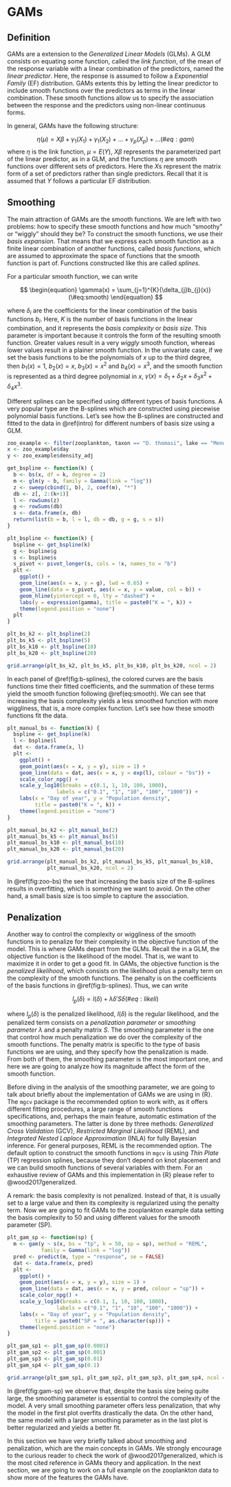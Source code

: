 # GAMs {#gams}

## Definition {#def}

GAMs are a extension to the _Generalized Linear Models_ (GLMs). A GLM consists on equating some function, called the _link function_, of the mean of the response variable with a linear combination of the predictors, named the _linear predictor_. Here, the response is assumed to follow a _Exponential Family_ (EF) distribution. GAMs extents this by letting the linear predictor to include smooth functions over the predictors as terms in the linear combination. These smooth functions allow us to specify the association between the response and the predictors using non-linear continuous forms. 

In general, GAMs have the following structure:

$$
\eta\left(\mu\right) = X\beta + \gamma_{1}(X_{1}) + \gamma_{1}(X_{2}) + \ldots + \gamma_{p}(X_{p}) + \ldots
(\#eq:gam)
$$
where $\eta$ is the link function, $\mu = E(Y)$, $X\beta$ represents the parameterized part of the linear predictor, as in a GLM, and the functions $\eta$ are smooth functions over different sets of predictors. Here the $X$s represent the matrix form of a set of predictors rather than single predictors. Recall that it is assumed that $Y$ follows a  particular EF distribution.

## Smoothing {#smooth}

The main attraction of GAMs are the smooth functions. We are left with two problems: how to specify these smooth functions and how much "smoothy" or "wiggly" should they be? To construct the smooth functions, we use their _basis expansion_. That means that we express each smooth function as a finite linear combination of another functions, called _basis functions_, which are assumed to approximate the space of functions that the smooth function is part of. Functions constructed like this are called _splines_. 

For a particular smooth function, we can write

$$
\begin{equation}
\gamma(x) = \sum_{j=1}^{K}{\delta_{j}b_{j}(x)}
(\#eq:smooth)
\end{equation}
$$

where $\delta_{i}$ are the coefficients for the linear combination of the basis functions $b_{i}$. Here, $K$ is the number of basis functions in the linear combination, and it represents the _basis complexity_ or _basis size_. This parameter is important because it controls the form of the resulting smooth function. Greater values result in a very _wiggly_ smooth function, whereas lower values result in a plainer smooth function. In the univariate case, if we set the basis functions to be the polynomials of $x$ up to the third degree, then $b_{1}(x) = 1$, $b_{2}(x) = x$, $b_{3}(x) = x^2$ and $b_{4}(x) = x^3$, and the smooth function is represented as a third degree polynomial in $x$, $\gamma(x) = \delta_{1}+\delta_{2}x+\delta_{3}x^2+\delta_{4}x^3$. 

Different splines can be specified using different types of basis functions. A very popular type are the B-splines which are constructed using piecewise polynomial basis functions. Let's see how the B-splines are constructed and fitted to the data in \@ref(intro) for different numbers of basis size using a GLM.

```r
zoo_example <- filter(zooplankton, taxon == "D. thomasi", lake == "Mendota")
x <- zoo_example$day
y <- zoo_example$density_adj

get_bspline <- function(k) {
  b <- bs(x, df = k, degree = 2)
  m <- glm(y ~ b, family = Gamma(link = "log"))
  z <- sweep(cbind(1, b), 2, coef(m), "*")
  db <- z[, 2:(k+1)]
  l <- rowSums(z)
  g <- rowSums(db)
  s <- data.frame(x, db)
  return(list(b = b, l = l, db = db, g = g, s = s))
}

plt_bspline <- function(k) {
  bspline <- get_bspline(k)
  g <- bspline$g
  s <- bspline$s
  s_pivot <- pivot_longer(s, cols = !x, names_to = "b")
  plt <- 
    ggplot() +
    geom_line(aes(x = x, y = g), lwd = 0.65) +
    geom_line(data = s_pivot, aes(x = x, y = value, col = b)) +
    geom_hline(yintercept = 0, lty = "dashed") +
    labs(y = expression(gamma), title = paste0("K = ", k)) +
    theme(legend.position = "none")
  plt
}

plt_bs_k2 <- plt_bspline(2)
plt_bs_k5 <- plt_bspline(5)
plt_bs_k10 <- plt_bspline(10)
plt_bs_k20 <- plt_bspline(20)

grid.arrange(plt_bs_k2, plt_bs_k5, plt_bs_k10, plt_bs_k20, ncol = 2)
```
In each panel of \@ref(fig:b-splines), the colored curves are the basis functions time their fitted coefficients, and the summation of these terms yield the smooth function following \@ref(eq:smooth). We can see that increasing the basis complexity yields a less smoothed function with more wiggliness, that is, a more complex function. Let's see how these smooth functions fit the data.

```r
plt_manual_bs <- function(k) {
  bspline <- get_bspline(k)
  l <- bspline$l
  dat <- data.frame(x, l)
  plt <- 
    ggplot() +
    geom_point(aes(x = x, y = y), size = 1) +
    geom_line(data = dat, aes(x = x, y = exp(l), colour = "bs")) +
    scale_color_npg() +
    scale_y_log10(breaks = c(0.1, 1, 10, 100, 1000),
                labels = c("0.1", "1", "10", "100", "1000")) +
    labs(x = "Day of year", y = "Population density", 
         title = paste0("K = ", k)) +
    theme(legend.position = "none")
}

plt_manual_bs_k2 <- plt_manual_bs(2)
plt_manual_bs_k5 <- plt_manual_bs(5)
plt_manual_bs_k10 <- plt_manual_bs(10)
plt_manual_bs_k20 <- plt_manual_bs(20)

grid.arrange(plt_manual_bs_k2, plt_manual_bs_k5, plt_manual_bs_k10, 
             plt_manual_bs_k20, ncol = 2)
```

In \@ref(fig:zoo-bs) the see that increasing the basis size of the B-splines results in overfitting, which is something we want to avoid. On the other hand, a small basis size is too simple to capture the association. 

## Penalization {#pena}

Another way to control the complexity or wiggliness of the smooth functions in to penalize for their complexity in the objective function of the model. This is where GAMs depart from the GLMs. Recall the in a GLM, the objective function is the likelihood of the model. That is, we want to maximize it in order to get a good fit. In GAMs, the objective function is the _penalized likelihood_, which consists on the likelihood plus a penalty term on the complexity of the smooth functions. The penalty is on the coefficients of the basis functions in \@ref(fig:b-splines). Thus, we can write

$$
\begin{equation}
l_{p}(\delta) = l(\delta) + \lambda\delta'S\delta
(\#eq:likeli)
\end{equation}
$$

where $l_{p}(\delta)$ is the penalized likelihood, $l(\delta)$ is the regular likelihood, and the penalized term consists on a _penalization parameter_ or _smoothing parameter_ $\lambda$ and a penalty matrix $S$. The smoothing parameter is the one that control how much penalization we do over the complexity of the smooth functions. The penalty matrix is specific to the type of basis functions we are using, and they specify how the penalization is made. From both of them, the smoothing parameter is the most important one, and here we are going to analyze how its magnitude affect the form of the smooth function.

Before diving in the analysis of the smoothing parameter, we are going to talk about briefly about the implementation of GAMs we are using in {R}. The `mgcv` package is the recommended option to work with, as it offers different fitting procedures, a large range of smooth functions specifications, and, perhaps the main feature, automatic estimation of the smoothing parameters. The latter is done by three methods: _Generalized Cross Validation_ (GCV), _Restricted Marginal Likelihood_ (REML), and _Integrated Nested Laplace Approximation_ (INLA) for fully Bayesian inference. For general purposes, REML is the recommended option. The default option to construct the smooth functions in `mgcv` is using _Thin Plate_ (TP) regression splines, because they don't depend on knot placement and we can build smooth functions of several variables with them. For an exhaustive review of GAMs and this implementation in {R} please refer to @wood2017generalized.

A remark: the basis complexity is not penalized. Instead of that, it is usually set to a large value and then its complexity is regularized using the penalty term. Now we are going to fit GAMs to the zooplankton example data setting the basis complexity to 50 and using different values for the smooth parameter (SP).

```r
plt_gam_sp <- function(sp) {
  m <- gam(y ~ s(x, bs = "tp", k = 50, sp = sp), method = "REML",
           family = Gamma(link = "log"))
  pred <- predict(m, type = "response", se = FALSE)
  dat <- data.frame(x, pred)
  plt <- 
    ggplot() +
    geom_point(aes(x = x, y = y), size = 1) +
    geom_line(data = dat, aes(x = x, y = pred, colour = "sp")) +
    scale_color_npg() +
    scale_y_log10(breaks = c(0.1, 1, 10, 100, 1000),
                labels = c("0.1", "1", "10", "100", "1000")) +
    labs(x = "Day of year", y = "Population density", 
         title = paste0("SP = ", as.character(sp))) +
    theme(legend.position = "none")
}

plt_gam_sp1 <- plt_gam_sp(0.0001)
plt_gam_sp2 <- plt_gam_sp(0.001)
plt_gam_sp3 <- plt_gam_sp(0.01)
plt_gam_sp4 <- plt_gam_sp(0.1)

grid.arrange(plt_gam_sp1, plt_gam_sp2, plt_gam_sp3, plt_gam_sp4, ncol = 2)
```

In \@ref(fig:gam-sp) we observe that, despite the basis size being quite large, the smoothing parameter is essential to control the complexity of the model. A very small smoothing parameter offers less penalization, that why the model in the first plot overfits drastically the data. On the other hand, the same model with a larger smoothing parameter as in the last plot is better regularized and yields a better fit.

In this section we have very briefly talked about smoothing and penalization, which are the main concepts in GAMs. We strongly encourage to the curious reader to check the work of @wood2017generalized, which is the most cited reference in GAMs theory and application. In the next section, we are going to work on a full example on the zooplankton data to show more of the features the GAMs have.







